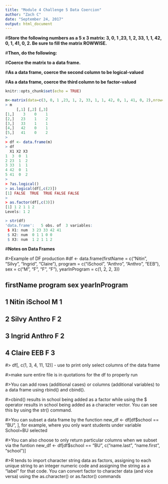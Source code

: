 ```yaml
---
title: "Module 4 Challenge 5 Data Coercion"
author: "Zach C"
date: "September 24, 2017"
output: html_document
---
```


#**Store the following numbers as a 5 x 3 matrix: 3, 0, 1 ,23, 1, 2, 33, 1, 1, 42, 0, 1, 41, 0, 2. Be sure to fill the matrix ROWWISE.**

#**Then, do the following:**

#**Coerce the matrix to a data frame.**

#**As a data frame, coerce the second column to be logical-valued**

#**As a data frame, coerce the third column to be factor-valued**

```r
knitr::opts_chunk$set(echo = TRUE)

m<-matrix(data=c(3, 0, 1 ,23, 1, 2, 33, 1, 1, 42, 0, 1, 41, 0, 2),nrow=5,ncol=3,byrow=TRUE)
> m
     [,1] [,2] [,3]
[1,]    3    0    1
[2,]   23    1    2
[3,]   33    1    1
[4,]   42    0    1
[5,]   41    0    2
> 
> df <- data.frame(m)
> df
  X1 X2 X3
1  3  0  1
2 23  1  2
3 33  1  1
4 42  0  1
5 41  0  2
> 
> ?as.logical()
> as.logical(df[,c(2)])
[1] FALSE  TRUE  TRUE FALSE FALSE
>
> as.factor(df[,c(3)])
[1] 1 2 1 1 2
Levels: 1 2

> str(df)
'data.frame':	5 obs. of  3 variables:
 $ X1: num  3 23 33 42 41
 $ X2: num  0 1 1 0 0
 $ X3: num  1 2 1 1 2
```
#**Notes on Data Frames**

#>Example of DF production
#df <- data.frame(firstName = c("Nitin", "Silvy", "Ingrid", "Claire"), program = c("iSchool", "Anthro", "Anthro", "EEB"), sex = c("M", "F", "F", "F"), yearInProgram = c(1, 2, 2, 3))

##        firstName      program        sex       yearInProgram
## 1      Nitin          iSchool        M             1
## 2      Silvy          Anthro         F             2
## 3      Ingrid         Anthro         F             2
## 4      Claire         EEB            F             3

#> df[, c(1, 3, 4, 11, 12)] - use to print only select columns of the data frame

#>make sure entire file is in quotations for the df to properly run 

#>You can add rows (additional cases) or columns (additional variables) to a data frame using rbind() and cbind().

#>cbind() results in school being added as a factor while using the $ operator results in school being added as a character vector. You can see this by using the str() command.

#>You can subset a data frame by the function new_df <- df[df$school == "BU", ], for example, where you only want students under variable School=BU selected

#>You can also choose to only return particular columns when we subset via the funtion new_df <- df[df$school == "BU", c("name.last", "name.first", "school")]

#>R tends to import character string data as factors, assigning to each unique string to an integer numeric code and assigning the string as a “label” for that code. You can convert factor to character data (and vice versa) using the as.character() or as.factor() commands
